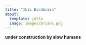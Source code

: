 ```yaml
---
title: "Ibis Birdbrain"
about:
  template: jolla
  image: images/brians.png
---
```


**under construction by slow humans**

